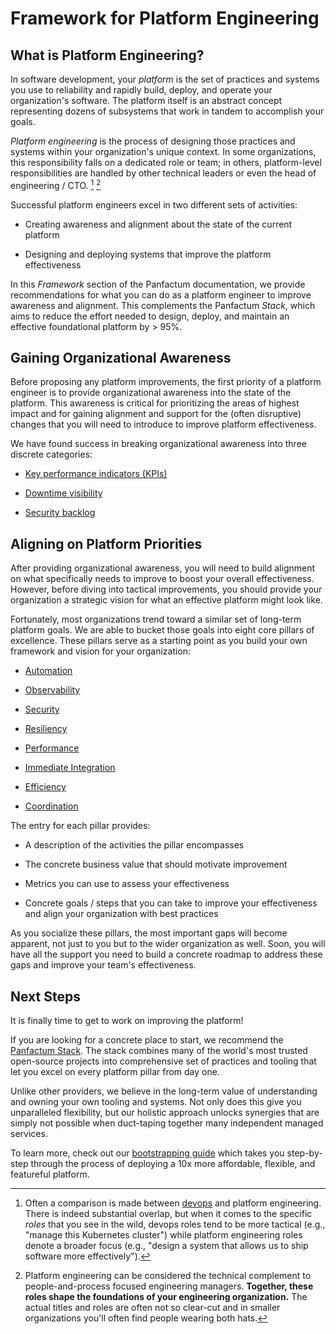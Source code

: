 # Framework for Platform Engineering

## What is Platform Engineering?

In software development, your *platform* is the set of practices and systems you use to reliability and rapidly build, deploy, and operate
your organization's software. The platform itself is an abstract concept representing dozens of subsystems
that work in tandem to accomplish your goals.

*Platform engineering* is the process of designing those practices and systems within
your organization's unique context. In some organizations, this responsibility falls on a dedicated role or team; in others, platform-level responsibilities
are handled by other technical leaders or even the head of engineering / CTO. [^1] [^2]

[^1]: Often a comparison is made between [devops](https://en.wikipedia.org/wiki/DevOps) and platform engineering. There is indeed substantial overlap, but when
    it comes to the specific *roles* that you see in the wild, devops roles tend to be more tactical (e.g., "manage this
    Kubernetes cluster") while platform engineering roles denote a broader focus (e.g., "design a system that allows us
    to ship software more effectively").

[^2]: Platform engineering can be considered the technical complement to people-and-process focused engineering managers. **Together,
    these roles shape the foundations of your engineering organization.** The actual titles and roles are often not so clear-cut and in smaller organizations
    you'll often find people wearing both hats.

Successful platform engineers excel in two different sets of activities:

* Creating awareness and alignment about the state of the current platform

* Designing and deploying systems that improve the platform effectiveness

In this *Framework* section of the Panfactum documentation, we provide recommendations for what you can do as a platform
engineer to improve awareness and alignment. This complements the Panfactum *Stack*, which aims to reduce the effort needed to design, deploy, and maintain an
effective foundational platform by > 95%.

## Gaining Organizational Awareness

Before proposing any platform improvements, the first priority of a platform engineer is to provide organizational
awareness into the state of the platform. This awareness is critical for prioritizing the areas of highest impact
and for gaining alignment and support for the (often disruptive) changes that you will need to introduce to improve
platform effectiveness.

We have found success in breaking organizational awareness into three discrete categories:

* [Key performance indicators (KPIs)](./kpis)

* [Downtime visibility](./downtime-visibility)

* [Security backlog](./security-backlog)

## Aligning on Platform Priorities

After providing organizational awareness, you will need to build alignment on what specifically needs to improve
to boost your overall effectiveness. However, before diving into tactical improvements, you should provide your organization a
strategic vision for what an effective platform might look like.

Fortunately, most organizations trend toward a similar set of long-term platform goals. We are able to
bucket those goals into eight core pillars of excellence. These pillars serve as a starting
point as you build your own framework and vision for your organization:

* [Automation](../pillars/automation)

* [Observability](../pillars/observability)

* [Security](../pillars/security)

* [Resiliency](../pillars/resiliency)

* [Performance](../pillars/performance)

* [Immediate Integration](../pillars/immediate-integration)

* [Efficiency](../pillars/efficiency)

* [Coordination](../pillars/coordination)

The entry for each pillar provides:

* A description of the activities the pillar encompasses

* The concrete business value that should motivate improvement

* Metrics you can use to assess your effectiveness

* Concrete goals / steps that you can take to improve your effectiveness and align your organization with best practices

As you socialize these pillars, the most important gaps will become apparent, not just to you but to the wider
organization as well. Soon, you will have all the support you need to build a concrete roadmap to address
these gaps and improve your team's effectiveness.

## Next Steps

It is finally time to get to work on improving the platform!

If you are looking for a concrete place to start, we recommend the [Panfactum Stack](/stack). The stack combines
many of the world's most trusted open-source projects into comprehensive set of practices and tooling that let you
excel on every platform pillar from day one.

Unlike other providers, we believe in the long-term value of understanding and owning your own
tooling and systems. Not only does this give you unparalleled flexibility,
but our holistic approach unlocks synergies that are simply not possible when duct-taping together many independent managed
services.

To learn more, check out our [bootstrapping guide](/docs/guides/bootstrapping/overview) which takes you step-by-step through
the process of deploying a 10x more affordable, flexible, and featureful platform.
